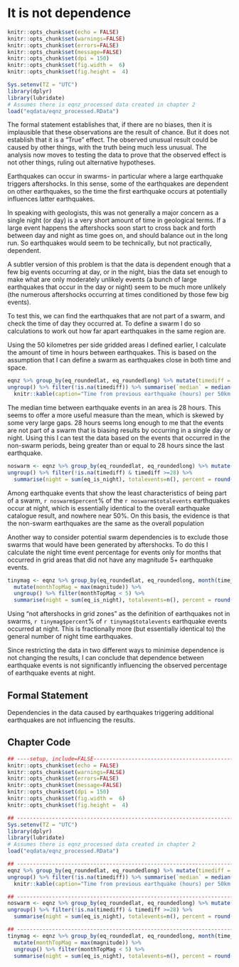 # It is not dependence

```r
knitr::opts_chunk$set(echo = FALSE)
knitr::opts_chunk$set(warnings=FALSE)
knitr::opts_chunk$set(errors=FALSE)
knitr::opts_chunk$set(message=FALSE)
knitr::opts_chunk$set(dpi = 150)
knitr::opts_chunk$set(fig.width =  6)
knitr::opts_chunk$set(fig.height =  4)
```


```r
Sys.setenv(TZ = "UTC") 
library(dplyr)
library(lubridate)
# Assumes there is eqnz_processed data created in chapter 2
load("eqdata/eqnz_processed.RData")
```

The formal statement establishes that, if there are no biases, then it is implausible that these observations are the result of chance. But it does not establish that it is a "True" effect. The observed unusual result could be caused by other things, with the truth being much less unusual. The analysis now moves to testing the data to prove that the observed effect is not other things, ruling out alternative hypotheses.

Earthquakes can occur in swarms- in particular where a large earthquake triggers aftershocks. In this sense, some of the earthquakes are dependent on other earthquakes, so the time the first earthquake occurs at potentially influences latter earthquakes.

In speaking with geologists, this was not generally a major concern as a single night (or day) is a very short amount of time in geological terms. If a large event happens the aftershocks soon start to cross back and forth between day and night as time goes on, and should balance out in the long run. So earthquakes would seem to be technically, but not practically, dependent. 

A subtler version of this problem is that the data is dependent enough that a few big events occurring at day, or in the night, bias the data set enough to make what are only moderately unlikely events (a bunch of large earthquakes that occur in the day or night) seem to be much more unlikely (the numerous aftershocks occurring at times conditioned by those few big events).

To test this, we can find the earthquakes that are not part of a swarm, and check the time of day they occurred at. To define a swarm I do so calculations to work out how far apart earthquakes in the same region are.

Using the 50 kilometres per side gridded areas I defined earlier, I calculate the amount of time in hours between earthquakes. This is based on the assumption that I can define a swarm as earthquakes close in both time and space.

```r
eqnz %>% group_by(eq_roundedlat, eq_roundedlong) %>% mutate(timediff = floor(as.numeric(c(NA,diff(time_UTC)))/360)) %>%
ungroup() %>% filter(!is.na(timediff)) %>% summarise(`median` = median(timediff), `mean` = round(mean(timediff),0), `earthquakes`=n()) %>%
  knitr::kable(caption="Time from previous earthquake (hours) per 50km sq. grid")
```

The median time between earthquake events in an area is 28 hours. This seems to offer a more useful measure than the mean, which is skewed by some very large gaps. 28 hours seems long enough to me that the events are not part of a swarm that is biasing results by occurring in a single day or night. Using this I can test the data based on the events that occurred in the non-swarm periods, being greater than or equal to 28 hours since the last earthquake.


```r
noswarm <- eqnz %>% group_by(eq_roundedlat, eq_roundedlong) %>% mutate(timediff = floor(as.numeric(c(NA,diff(time_UTC)))/360)) %>%
ungroup() %>% filter(!is.na(timediff) & timediff >=28) %>%
  summarise(night = sum(eq_is_night), totalevents=n(), percent = round(100 * sum(eq_is_night) / n(),1))
```

Among earthquake events that show the least characteristics of being part of a swarm, `r noswarm$percent`% of the `r noswarm$totalevents` earthquakes occur at night, which is essentially identical to the overall earthquake catalogue result, and nowhere near 50%. On this basis, the evidence is that the non-swarm earthquakes are the same as the overall population

Another way to consider potential swarm dependencies is to exclude those swarms that would have been generated by aftershocks. To do this I calculate the night time event percentage for events only for months that occurred in grid areas that did not have any magnitude 5+ earthquake events.

```r
tinymag <- eqnz %>% group_by(eq_roundedlat, eq_roundedlong, month(time_UTC), year(time_UTC)) %>% 
  mutate(monthTopMag = max(magnitude)) %>%
  ungroup() %>% filter(monthTopMag < 5) %>%
  summarise(night = sum(eq_is_night), totalevents=n(), percent = round(100 * sum(eq_is_night) / n(),1))
```

Using "not aftershocks in grid zones" as the definition of earthquakes not in swarms, `r tinymag$percent`% of `r tinymag$totalevents` earthquake events occurred at night. This is fractionally more (but essentially identical to) the general number of night time earthquakes.

Since restricting the data in two different ways to minimise dependence is not changing the results, I can conclude that dependence between earthquake events is not significantly influencing the observed percentage of earthquake events at night.

## Formal Statement

Dependencies in the data caused by earthquakes triggering additional earthquakes are not influencing the results.

## Chapter Code

```r

## ----setup, include=FALSE------------------------------------------------
knitr::opts_chunk$set(echo = FALSE)
knitr::opts_chunk$set(warnings=FALSE)
knitr::opts_chunk$set(errors=FALSE)
knitr::opts_chunk$set(message=FALSE)
knitr::opts_chunk$set(dpi = 150)
knitr::opts_chunk$set(fig.width =  6)
knitr::opts_chunk$set(fig.height =  4)

## ------------------------------------------------------------------------
Sys.setenv(TZ = "UTC") 
library(dplyr)
library(lubridate)
# Assumes there is eqnz_processed data created in chapter 2
load("eqdata/eqnz_processed.RData")

## ------------------------------------------------------------------------
eqnz %>% group_by(eq_roundedlat, eq_roundedlong) %>% mutate(timediff = floor(as.numeric(c(NA,diff(time_UTC)))/360)) %>%
ungroup() %>% filter(!is.na(timediff)) %>% summarise(`median` = median(timediff), `mean` = round(mean(timediff),0), `earthquakes`=n()) %>%
  knitr::kable(caption="Time from previous earthquake (hours) per 50km sq. grid")

## ------------------------------------------------------------------------
noswarm <- eqnz %>% group_by(eq_roundedlat, eq_roundedlong) %>% mutate(timediff = floor(as.numeric(c(NA,diff(time_UTC)))/360)) %>%
ungroup() %>% filter(!is.na(timediff) & timediff >=28) %>%
  summarise(night = sum(eq_is_night), totalevents=n(), percent = round(100 * sum(eq_is_night) / n(),1))

## ------------------------------------------------------------------------
tinymag <- eqnz %>% group_by(eq_roundedlat, eq_roundedlong, month(time_UTC), year(time_UTC)) %>% 
  mutate(monthTopMag = max(magnitude)) %>%
  ungroup() %>% filter(monthTopMag < 5) %>%
  summarise(night = sum(eq_is_night), totalevents=n(), percent = round(100 * sum(eq_is_night) / n(),1))


```
